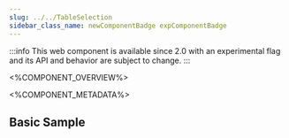 ```yaml
---
slug: ../../TableSelection
sidebar_class_name: newComponentBadge expComponentBadge
---
```



:::info
This web component is available since 2.0 with an experimental flag and its API and behavior are subject to change.
:::

<%COMPONENT_OVERVIEW%>

<%COMPONENT_METADATA%>

## Basic Sample

<Selection/>
